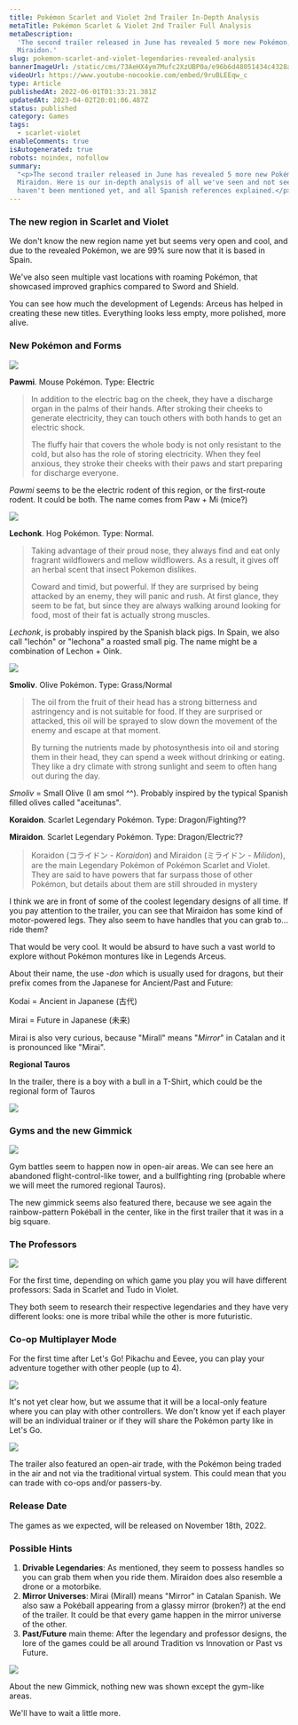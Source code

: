 ```yaml
---
title: Pokémon Scarlet and Violet 2nd Trailer In-Depth Analysis
metaTitle: Pokémon Scarlet & Violet 2nd Trailer Full Analysis
metaDescription:
  'The second trailer released in June has revealed 5 more new Pokémon, including the main legendaries: Koraidon and
  Miraidon.'
slug: pokemon-scarlet-and-violet-legendaries-revealed-analysis
bannerImageUrl: /static/cms/73AeHX4ym7Mufc2XzUBP0a/e96b6d48051434c4328aa27edb360508/intro-fallback-xl-2x.jpeg
videoUrl: https://www.youtube-nocookie.com/embed/9ruBLEEqw_c
type: Article
publishedAt: 2022-06-01T01:33:21.381Z
updatedAt: 2023-04-02T20:01:06.487Z
status: published
category: Games
tags:
  - scarlet-violet
enableComments: true
isAutogenerated: true
robots: noindex, nofollow
summary:
  "<p>The second trailer released in June has revealed 5 more new Pokémon, including the main legendaries: Koraidon and
  Miraidon. Here is our in-depth analysis of all we've seen and not seen, with conclusions and hints of features that
  haven't been mentioned yet, and all Spanish references explained.</p>"
---
```


### The new region in Scarlet and Violet

We don't know the new region name yet but seems very open and cool, and due to the revealed Pokémon, we are 99% sure now
that it is based in Spain.

We've also seen multiple vast locations with roaming Pokémon, that showcased improved graphics compared to Sword and
Shield.

You can see how much the development of Legends: Arceus has helped in creating these new titles. Everything looks less
empty, more polished, more alive.

### New Pokémon and Forms

![](/static/cms/6WwhRXUpJi1vD3J3Lm0ZLl/9cc020ea3f4fb5c1967ebede10ddc527/FULCqNiXsAI5Tp2.jpeg)

**Pawmi**. Mouse Pokémon. Type: Electric

> In addition to the electric bag on the cheek, they have a discharge organ in the palms of their hands. After stroking
> their cheeks to generate electricity, they can touch others with both hands to get an electric shock.
>
> The fluffy hair that covers the whole body is not only resistant to the cold, but also has the role of storing
> electricity. When they feel anxious, they stroke their cheeks with their paws and start preparing for discharge
> everyone.

_Pawmi_ seems to be the electric rodent of this region, or the first-route rodent. It could be both. The name comes from
Paw + Mi (mice?)

![](/static/cms/6MbkbjOqFOo7L4Rrg5AS4g/4114be7c530a0145c2d4051ddff4512a/FULBdE1XsAAhC1i.jpeg)

**Lechonk**. Hog Pokémon. Type: Normal.

> Taking advantage of their proud nose, they always find and eat only fragrant wildflowers and mellow wildflowers. As a
> result, it gives off an herbal scent that insect Pokemon dislikes.
>
> Coward and timid, but powerful. If they are surprised by being attacked by an enemy, they will panic and rush. At
> first glance, they seem to be fat, but since they are always walking around looking for food, most of their fat is
> actually strong muscles.

_Lechonk_, is probably inspired by the Spanish black pigs. In Spain, we also call "lechón" or "lechona" a roasted small
pig. The name might be a combination of Lechon + Oink.

![](/static/cms/6OPAUTfGFQP8uaH2Vax1Jx/dec2163a88818d12215b02b1a7653df6/FULDkn5WYAcun9h.jpeg)

**Smoliv**. Olive Pokémon. Type: Grass/Normal

> The oil from the fruit of their head has a strong bitterness and astringency and is not suitable for food. If they are
> surprised or attacked, this oil will be sprayed to slow down the movement of the enemy and escape at that moment.
>
> By turning the nutrients made by photosynthesis into oil and storing them in their head, they can spend a week without
> drinking or eating. They like a dry climate with strong sunlight and seem to often hang out during the day.

_Smoliv_ = Small Olive (I am smol ^^). Probably inspired by the typical Spanish filled olives called "aceitunas".

**Koraidon**. Scarlet Legendary Pokémon. Type: Dragon/Fighting??

**Miraidon**. Scarlet Legendary Pokémon. Type: Dragon/Electric??

> Koraidon (コライドン - _Koraidon_) and Miraidon (ミライドン - _Milidon_), are the main Legendary Pokémon of Pokémon
> Scarlet and Violet. They are said to have powers that far surpass those of other Pokémon, but details about them are
> still shrouded in mystery

I think we are in front of some of the coolest legendary designs of all time. If you pay attention to the trailer, you
can see that Miraidon has some kind of motor-powered legs. They also seem to have handles that you can grab to... ride
them?

That would be very cool. It would be absurd to have such a vast world to explore without Pokémon montures like in
Legends Arceus.

About their name, the use -_don_ which is usually used for dragons, but their prefix comes from the Japanese for
Ancient/Past and Future:

Kodai = Ancient in Japanese (古代)

Mirai = Future in Japanese (未来)

Mirai is also very curious, because "Mirall" means "_Mirror_" in Catalan and it is pronounced like "Mirai".

**Regional Tauros**

In the trailer, there is a boy with a bull in a T-Shirt, which could be the regional form of Tauros

![](/static/cms/518R1b7egISq5XFbbPeaJB/70dada8076b46d2702f5dd2f03158f59/Untitled.png)

### Gyms and the new Gimmick

![](/static/cms/6m1lTu15lEeyoEli6eAUmo/7e6842430a2ad80e99fc6244e5571ee4/Screenshot_2022-06-01_at_19.28.30.png)

Gym battles seem to happen now in open-air areas. We can see here an abandoned flight-control-like tower, and a
bullfighting ring (probable where we will meet the rumored regional Tauros).

The new gimmick seems also featured there, because we see again the rainbow-pattern Pokéball in the center, like in the
first trailer that it was in a big square.

### The Professors

![](/static/cms/1q1PUOzdgkCDa6rMOPf3q2/62d22a4f9e7bf5e58f9f27ae502b9d05/Screenshot_2022-06-01_at_19.30.18.png)

For the first time, depending on which game you play you will have different professors: Sada in Scarlet and Tudo in
Violet.

They both seem to research their respective legendaries and they have very different looks: one is more tribal while the
other is more futuristic.

### Co-op Multiplayer Mode

For the first time after Let's Go! Pikachu and Eevee, you can play your adventure together with other people (up to 4).

![](/static/cms/5zOfbJoUIDlvcOzWBLG9TI/ac795e323a4928edae93b42132a4e903/Screenshot_2022-06-01_at_17.09.21.png)

It's not yet clear how, but we assume that it will be a local-only feature where you can play with other controllers. We
don't know yet if each player will be an individual trainer or if they will share the Pokémon party like in Let's Go.

![](/static/cms/7mtcf9GHs9zdQ22m6aPVuS/4c184d099eddfcb780afafc51d1de906/Screenshot_2022-06-01_at_17.12.05.png)

The trailer also featured an open-air trade, with the Pokémon being traded in the air and not via the traditional
virtual system. This could mean that you can trade with co-ops and/or passers-by.

### Release Date

The games as we expected, will be released on November 18th, 2022.

### Possible Hints

1.  **Drivable Legendaries**: As mentioned, they seem to possess handles so you can grab them when you ride them.
    Miraidon does also resemble a drone or a motorbike.
2.  **Mirror Universes**: Mirai (Mirall) means "Mirror" in Catalan Spanish. We also saw a Pokéball appearing from a
    glassy mirror (broken?) at the end of the trailer. It could be that every game happen in the mirror universe of the
    other.
3.  **Past/Future** main theme: After the legendary and professor designs, the lore of the games could be all around
    Tradition vs Innovation or Past vs Future.

![](/static/cms/4bjOYicjF0Dw671Q0IMWFl/0e53257df23be6253341682270a80497/Untitled_2.png)

About the new Gimmick, nothing new was shown except the gym-like areas.

We'll have to wait a little more.
